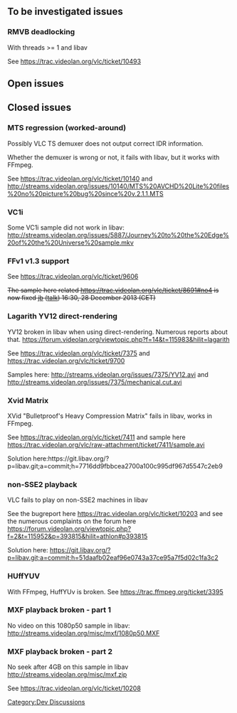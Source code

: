 == To be investigated issues ==

=== RMVB deadlocking ===

With threads >= 1 and libav

See https://trac.videolan.org/vlc/ticket/10493

== Open issues ==

== Closed issues ==
=== MTS regression (worked-around) ===
Possibly VLC TS demuxer does not output correct IDR information.

Whether the demuxer is wrong or not, it fails with libav, but it works with FFmpeg.

See https://trac.videolan.org/vlc/ticket/10140 and http://streams.videolan.org/issues/10140/MTS%20AVCHD%20Lite%20files%20no%20picture%20bug%20since%20v.2.1.1.MTS

=== VC1i ===
Some VC1i sample did not work in libav:
http://streams.videolan.org/issues/5887/Journey%20to%20the%20Edge%20of%20the%20Universe%20sample.mkv

=== FFv1 v1.3 support ===
See https://trac.videolan.org/vlc/ticket/9606

<span style="text-decoration: line-through">The sample here related https://trac.videolan.org/vlc/ticket/8691#no4 is now fixed [[User:J-b|jb]] ([[User talk:J-b|talk]]) 16:30, 28 December 2013 (CET)
</span>

=== Lagarith YV12 direct-rendering ===
YV12 broken in libav when using direct-rendering. Numerous reports about that.
https://forum.videolan.org/viewtopic.php?f=14&t=115983&hilit=lagarith

See https://trac.videolan.org/vlc/ticket/7375 and https://trac.videolan.org/vlc/ticket/9700

Samples here: http://streams.videolan.org/issues/7375/YV12.avi and http://streams.videolan.org/issues/7375/mechanical.cut.avi

=== Xvid Matrix ===
XVid "Bulletproof's Heavy Compression Matrix" fails in libav, works in FFmpeg.

See https://trac.videolan.org/vlc/ticket/7411 and sample here https://trac.videolan.org/vlc/raw-attachment/ticket/7411/sample.avi

Solution here: ​https://git.libav.org/?p=libav.git;a=commit;h=7716dd9fbbcea2700a100c995df967d5547c2eb9

=== non-SSE2 playback ===
VLC fails to play on non-SSE2 machines in libav

See the bugreport here https://trac.videolan.org/vlc/ticket/10203
and see the numerous complaints on the forum here https://forum.videolan.org/viewtopic.php?f=2&t=115952&p=393815&hilit=athlon#p393815

Solution here: https://git.libav.org/?p=libav.git;a=commit;h=51daafb02eaf96e0743a37ce95a7f5d02c1fa3c2

=== HUffYUV ===

With FFmpeg, HuffYUv is broken.
See https://trac.ffmpeg.org/ticket/3395

=== MXF playback broken - part 1 ===

No video on this 1080p50 sample in libav:
http://streams.videolan.org/misc/mxf/1080p50.MXF

=== MXF playback broken - part 2 ===

No seek after 4GB on this sample in libav http://streams.videolan.org/misc/mxf.zip

See https://trac.videolan.org/vlc/ticket/10208

[[Category:Dev Discussions]]